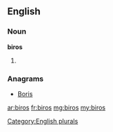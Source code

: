 ==English==

===Noun===
'''biros'''

# {{plural of|[[biro]]}}

===Anagrams===
* [[Boris#English|Boris]]

[[Category:English plurals]]

[[ar:biros]]
[[fr:biros]]
[[mg:biros]]
[[my:biros]]
